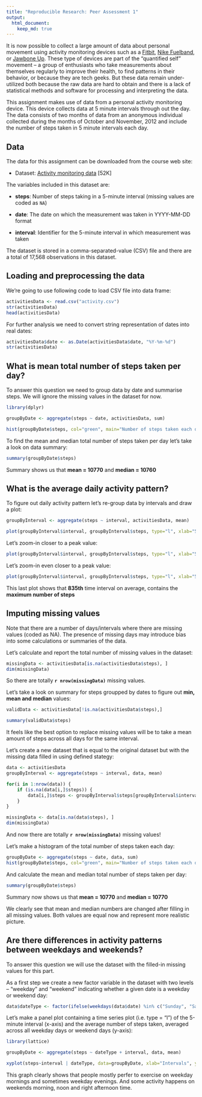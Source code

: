 ```yaml
---
title: "Reproducible Research: Peer Assessment 1"
output: 
  html_document:
    keep_md: true
---
```


It is now possible to collect a large amount of data about personal
movement using activity monitoring devices such as a
[Fitbit](http://www.fitbit.com), [Nike
Fuelband](http://www.nike.com/us/en_us/c/nikeplus-fuelband), or
[Jawbone Up](https://jawbone.com/up). These type of devices are part of
the "quantified self" movement -- a group of enthusiasts who take
measurements about themselves regularly to improve their health, to
find patterns in their behavior, or because they are tech geeks. But
these data remain under-utilized both because the raw data are hard to
obtain and there is a lack of statistical methods and software for
processing and interpreting the data.

This assignment makes use of data from a personal activity monitoring
device. This device collects data at 5 minute intervals through out the
day. The data consists of two months of data from an anonymous
individual collected during the months of October and November, 2012
and include the number of steps taken in 5 minute intervals each day.

## Data

The data for this assignment can be downloaded from the course web
site:

* Dataset: [Activity monitoring data](https://d396qusza40orc.cloudfront.net/repdata%2Fdata%2Factivity.zip) [52K]

The variables included in this dataset are:

* **steps**: Number of steps taking in a 5-minute interval (missing
    values are coded as `NA`)

* **date**: The date on which the measurement was taken in YYYY-MM-DD
    format

* **interval**: Identifier for the 5-minute interval in which
    measurement was taken

The dataset is stored in a comma-separated-value (CSV) file and there
are a total of 17,568 observations in this dataset.

## Loading and preprocessing the data

We're going to use following code to load CSV file into data frame:

```r
activitiesData <- read.csv("activity.csv")
str(activitiesData)
head(activitiesData)
```

For further analysis we need to convert string representation of dates into real dates:

```r
activitiesData$date <- as.Date(activitiesData$date, "%Y-%m-%d")
str(activitiesData)
```

## What is mean total number of steps taken per day?

To answer this question we need to group data by date and summarise steps. We will ignore the missing values in the dataset for now.

```r
library(dplyr)
```
```r
groupByDate <- aggregate(steps ~ date, activitiesData, sum)

hist(groupByDate$steps, col="green", main="Number of steps taken each day", xlab="Steps")
```

To find the mean and median total number of steps taken per day let's take a look on data summary:

```r
summary(groupByDate$steps)
```

Summary shows us that **mean = 10770** and **median = 10760**

## What is the average daily activity pattern?

To figure out daily activity pattern let's re-group data by intervals and draw a plot:

```r
groupByInterval <- aggregate(steps ~ interval, activitiesData, mean)

plot(groupByInterval$interval, groupByInterval$steps, type="l", xlab="5 minutes intervals", ylab="average steps", main="average(across all days) number of steps taken")
```

Let's zoom-in closer to a peak value:

```r
plot(groupByInterval$interval, groupByInterval$steps, type="l", xlab="5 minutes intervals", ylab="average steps", main="average(across all days) number of steps taken", xlim = c(800, 900))
```

Let's zoom-in even closer to a peak value:

```r
plot(groupByInterval$interval, groupByInterval$steps, type="l", xlab="5 minutes intervals", ylab="average steps", main="average(across all days) number of steps taken", xlim = c(830, 840), ylim=c(170, 230))
```

This last plot shows that **835th** time interval on average, contains the **maximum number of steps**

## Imputing missing values

Note that there are a number of days/intervals where there are missing values (coded as NA). The presence of missing days may introduce bias into some calculations or summaries of the data.

Let's calculate and report the total number of missing values in the dataset:

```r
missingData <- activitiesData[is.na(activitiesData$steps), ]
dim(missingData)
```

So there are totally **`r nrow(missingData)`** missing values.

Let's take a look on summary for steps groupped by dates to figure out **min, mean and median** values:

```r
validData <- activitiesData[!is.na(activitiesData$steps),]

summary(validData$steps)
```

It feels like the best option to replace missing values will be to take a mean amount of steps across all days for the same interval.

Let's create a new dataset that is equal to the original dataset but with the missing data filled in using defined stategy:

```r
data <- activitiesData
groupByInterval <- aggregate(steps ~ interval, data, mean)

for(i in 1:nrow(data)) {
    if (is.na(data[i,]$steps)) {
        data[i,]$steps <- groupByInterval$steps[groupByInterval$interval == data[i,]$interval]
    }
}

missingData <- data[is.na(data$steps), ]
dim(missingData)
```
And now there are totally **`r nrow(missingData)`** missing values!

Let's make a histogram of the total number of steps taken each day:

```r
groupByDate <- aggregate(steps ~ date, data, sum)
hist(groupByDate$steps, col="green", main="Number of steps taken each day", xlab="Steps")
```

And calculate the mean and median total number of steps taken per day:

```r
summary(groupByDate$steps)
```

Summary now shows us that **mean = 10770** and **median = 10770**

We clearly see that mean and median numbers are changed after filling in all missing values. Both values are equal now and represent more realistic picture.


## Are there differences in activity patterns between weekdays and weekends?

To answer this question we will use the dataset with the filled-in missing values for this part.

As a first step we create a new factor variable in the dataset with two levels -- "weekday" and "weekend" indicating whether a given date is a weekday or weekend day:

```r
data$dateType <- factor(ifelse(weekdays(data$date) %in% c("Sunday", "Saturday"), "weekend", "weekday"))
```

Let's make a panel plot containing a time series plot (i.e. type = "l") of the 5-minute interval (x-axis) and the average number of steps taken, averaged across all weekday days or weekend days (y-axis):

```r
library(lattice)

groupByDate <- aggregate(steps ~ dateType + interval, data, mean)

xyplot(steps~interval | dateType, data=groupByDate, xlab="Intervals", ylab="Average steps", type=c("l"))
```

This graph clearly shows that people mostly perfer to exercise on weekday mornings and sometimes weekday evenings. And some activity happens on weekends morning, noon and right afternoon time.

